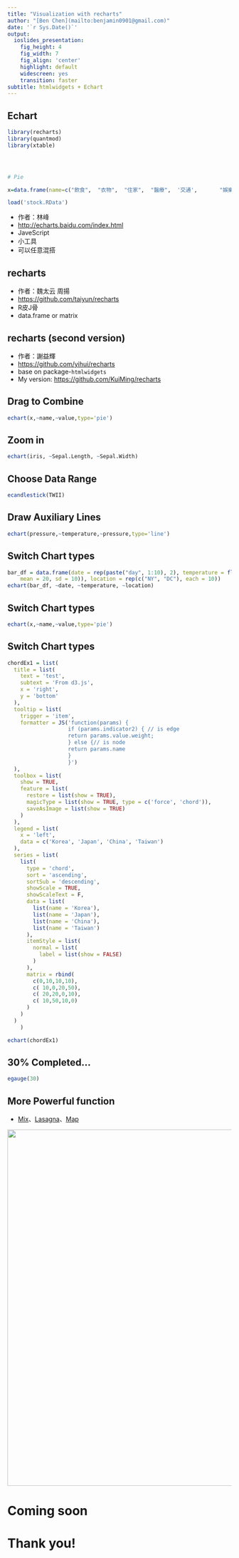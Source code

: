 ```yaml
---
title: "Visualization with recharts"
author: "[Ben Chen](mailto:benjamin0901@gmail.com)"
date: '`r Sys.Date()`'
output: 
  ioslides_presentation:
    fig_height: 4
    fig_width: 7
    fig_align: 'center'
    highlight: default
    widescreen: yes
    transition: faster
subtitle: htmlwidgets + Echart 
---
```


## Echart
```r
library(recharts)
library(quantmod)
library(xtable)




# Pie

x=data.frame(name=c("飲食",  "衣物",  "住家",  "醫療",  '交通',		"娛樂",	'教育'),value=c(22,10,30,40,25,10,10))

load('stock.RData')

```
- 作者：林峰
- <a href='http://echarts.baidu.com/index.html'>http://echarts.baidu.com/index.html</a>
- JaveScript
- 小工具
- 可以任意混搭


## recharts

- 作者：魏太云 周揚
- <a href='https://github.com/taiyun/recharts'>https://github.com/taiyun/recharts</a>
- R皮J骨
- data.frame or matrix


## recharts (second version)

- 作者：謝益輝
- <a href='https://github.com/yihui/recharts'>https://github.com/yihui/recharts</a>
- base on package-`htmlwidgets`
- My version: <a href='https://github.com/KuiMing/recharts'>https://github.com/KuiMing/recharts</a>

## Drag to Combine

```r
echart(x,~name,~value,type='pie')
```

## Zoom in 

```r
echart(iris, ~Sepal.Length, ~Sepal.Width)
```

## Choose Data Range 

```r

ecandlestick(TWII)
```

## Draw Auxiliary Lines
```r
echart(pressure,~temperature,~pressure,type='line')
```

## Switch Chart types
```r
bar_df = data.frame(date = rep(paste("day", 1:10), 2), temperature = floor(rnorm(n = 20, 
    mean = 20, sd = 10)), location = rep(c("NY", "DC"), each = 10))
echart(bar_df, ~date, ~temperature, ~location)
```

## Switch Chart types
```r
echart(x,~name,~value,type='pie')
```

## Switch Chart types
```r
chordEx1 = list(
  title = list(
    text = 'test',
    subtext = 'From d3.js',
    x = 'right',
    y = 'bottom'
  ),
  tooltip = list(
    trigger = 'item',
    formatter = JS('function(params) {
                   if (params.indicator2) { // is edge
                   return params.value.weight;
                   } else {// is node
                   return params.name
                   }
                   }')
  ),
  toolbox = list(
    show = TRUE,
    feature = list(
      restore = list(show = TRUE),
      magicType = list(show = TRUE, type = c('force', 'chord')),
      saveAsImage = list(show = TRUE)
    )
  ),
  legend = list(
    x = 'left',
    data = c('Korea', 'Japan', 'China', 'Taiwan')
  ),
  series = list(
    list(
      type = 'chord',
      sort = 'ascending',
      sortSub = 'descending',
      showScale = TRUE,
      showScaleText = F,
      data = list(
        list(name = 'Korea'),
        list(name = 'Japan'),
        list(name = 'China'),
        list(name = 'Taiwan')
      ),
      itemStyle = list(
        normal = list(
          label = list(show = FALSE)
        )
      ),
      matrix = rbind(
        c(0,10,10,10),
        c( 10,0,20,50),
        c( 20,20,0,10),
        c( 10,50,10,0)
      )
    )
  )
    )

echart(chordEx1)
```

## 30% Completed...
```r
egauge(30)
```


## More Powerful function

- <a href='http://echarts.baidu.com/doc/example/mix12.html' width=800 height=500>Mix</a>、<a href='http://echarts.baidu.com/doc/example/lasagna.html' >Lasagna</a>、<a href='http://echarts.baidu.com/doc/example/map11.html'>Map</a>

<img src='others.png' width=800></img>

# Coming soon

# Thank you!
